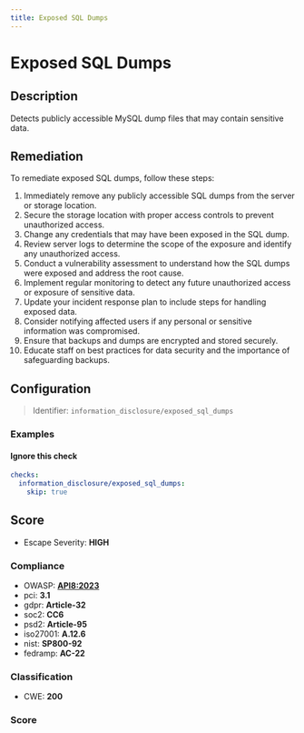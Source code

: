 ```yaml
---
title: Exposed SQL Dumps
---
```


# Exposed SQL Dumps

## Description

Detects publicly accessible MySQL dump files that may contain sensitive data.

## Remediation

To remediate exposed SQL dumps, follow these steps:

1. Immediately remove any publicly accessible SQL dumps from the server or storage location.
2. Secure the storage location with proper access controls to prevent unauthorized access.
3. Change any credentials that may have been exposed in the SQL dump.
4. Review server logs to determine the scope of the exposure and identify any unauthorized access.
5. Conduct a vulnerability assessment to understand how the SQL dumps were exposed and address the root cause.
6. Implement regular monitoring to detect any future unauthorized access or exposure of sensitive data.
7. Update your incident response plan to include steps for handling exposed data.
8. Consider notifying affected users if any personal or sensitive information was compromised.
9. Ensure that backups and dumps are encrypted and stored securely.
10. Educate staff on best practices for data security and the importance of safeguarding backups.



## Configuration

> Identifier: `information_disclosure/exposed_sql_dumps`



### Examples



#### Ignore this check

```yaml
checks:
  information_disclosure/exposed_sql_dumps:
    skip: true
```




## Score

- Escape Severity: **<span className="high-severity">HIGH</span>**

### Compliance

- OWASP: **[API8:2023](https://github.com/OWASP/API-Security/blob/master/editions/2023/en/0xa8-security-misconfiguration.md)**
- pci: **3.1**
- gdpr: **Article-32**
- soc2: **CC6**
- psd2: **Article-95**
- iso27001: **A.12.6**
- nist: **SP800-92**
- fedramp: **AC-22**

### Classification

- CWE: **200**




### Score





